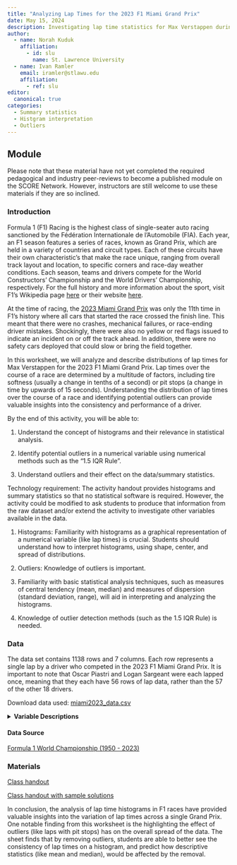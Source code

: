 ```yaml
---
title: "Analyzing Lap Times for the 2023 F1 Miami Grand Prix"
date: May 15, 2024
description: Investigating lap time statistics for Max Verstappen during the 2023 F1 Miami Grand Prix
author:
  - name: Norah Kuduk
    affiliation:
      - id: slu
        name: St. Lawrence University
  - name: Ivan Ramler
    email: iramler@stlawu.edu
    affiliation:
      - ref: slu
editor: 
  canonical: true
categories:
  - Summary statistics
  - Histgram interpretation
  - Outliers
---
```


## Module

Please note that these material have not yet completed the required pedagogical and industry peer-reviews to become a published module on the SCORE Network. However, instructors are still welcome to use these materials if they are so inclined.

### Introduction

Formula 1 (F1) Racing is the highest class of single-seater auto racing sanctioned by the Fédération Internationale de l'Automobile (FIA). Each year, an F1 season features a series of races, known as Grand Prix, which are held in a variety of countries and circuit types. Each of these circuits have their own characteristic's that make the race unique, ranging from overall track layout and location, to specific corners and race-day weather conditions. Each season, teams and drivers compete for the World Constructors' Championship and the World Drivers' Championship, respectively. For the full history and more information about the sport, visit F1's Wikipedia page [here](https://en.wikipedia.org/wiki/Formula_One){target="_blank"} or their website [here](https://www.formula1.com/){target="\"_blank"}.

At the time of racing, the [2023 Miami Grand Prix](https://en.wikipedia.org/wiki/2023_Miami_Grand_Prix){target="\"_blank"} was only the 11th time in F1's history where all cars that started the race crossed the finish line. This meant that there were no crashes, mechanical failures, or race-ending driver mistakes. Shockingly, there were also no yellow or red flags issued to indicate an incident on or off the track ahead. In addition, there were no safety cars deployed that could slow or bring the field together.

In this worksheet, we will analyze and describe distributions of lap times for Max Verstappen for the 2023 F1 Miami Grand Prix. Lap times over the course of a race are determined by a multitude of factors, including tire softness (usually a change in tenths of a second) or pit stops (a change in time by upwards of 15 seconds). Understanding the distribution of lap times over the course of a race and identifying potential outliers can provide valuable insights into the consistency and performance of a driver.

::: {.callout-note collapse="true" title="Learning Objectives" appearance="minimal"}
By the end of this activity, you will be able to:

1.  Understand the concept of histograms and their relevance in statistical analysis.

2.  Identify potential outliers in a numerical variable using numerical methods such as the "1.5 IQR Rule".

3.  Understand outliers and their effect on the data/summary statistics.
:::

::: {.callout-note collapse="true" title="Methods" appearance="minimal"}
Technology requirement: The activity handout provides histograms and summary statistics so that no statistical software is required. However, the activity could be modified to ask students to produce that information from the raw dataset and/or extend the activity to investigate other variables available in the data.

1.  Histograms: Familiarity with histograms as a graphical representation of a numerical variable (like lap times) is crucial. Students should understand how to interpret histograms, using shape, center, and spread of distributions.

2.  Outliers: Knowledge of outliers is important.

3.  Familiarity with basic statistical analysis techniques, such as measures of central tendency (mean, median) and measures of dispersion (standard deviation, range), will aid in interpreting and analyzing the histograms.

4.  Knowledge of outlier detection methods (such as the 1.5 IQR Rule) is needed.
:::

### Data

The data set contains 1138 rows and 7 columns. Each row represents a single lap by a driver who competed in the 2023 F1 Miami Grand Prix. It is important to note that Oscar Piastri and Logan Sargeant were each lapped once, meaning that they each have 56 rows of lap data, rather than the 57 of the other 18 drivers.

Download data used: [miami2023_data.csv](miami2023_data.csv)

<details>

<summary><b>Variable Descriptions</b></summary>

| Variable        | Description                                      |
|-----------------|--------------------------------------------------|
| driverId        | Unique identifier for each driver                |
| driverName      | The full name of the driver                      |
| constructorId   | Unique identifier for each constructor           |
| constructorName | Commonly used name of each constructor           |
| lap             | The lap number                                   |
| lapTime         | The time taken to complete the lap, in seconds   |
| lapPosition     | The position of the driver at the end of the lap |

</details>

#### Data Source

[Formula 1 World Championship (1950 - 2023)](https://www.kaggle.com/datasets/rohanrao/formula-1-world-championship-1950-2020){target="_blank"}

### Materials

[Class handout](Miami2023Worksheet.docx)

[Class handout with sample solutions](Miami2023WorksheetKey.docx)

::: {.callout-note collapse="true" title="Conclusion" appearance="minimal"}
In conclusion, the analysis of lap time histograms in F1 races have provided valuable insights into the variation of lap times across a single Grand Prix. One notable finding from this worksheet is the highlighting the effect of outliers (like laps with pit stops) has on the overall spread of the data. The sheet finds that by removing outliers, students are able to better see the consistency of lap times on a histogram, and predict how descriptive statistics (like mean and median), would be affected by the removal.
:::
